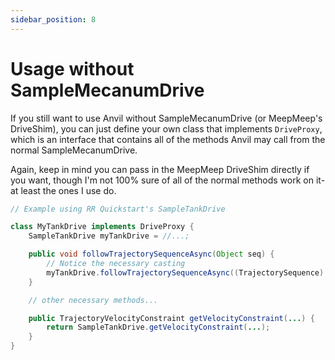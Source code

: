 ```yaml
---
sidebar_position: 8
---
```


# Usage without SampleMecanumDrive

If you still want to use Anvil without SampleMecanumDrive (or MeepMeep's DriveShim), you can just
define your own class that implements `DriveProxy`, which is an interface that contains all of
the methods Anvil may call from the normal SampleMecanumDrive.

Again, keep in mind you can pass in the MeepMeep DriveShim directly if you want, though I'm not 100%
sure of all of the normal methods work on it- at least the ones I use do.

```java
// Example using RR Quickstart's SampleTankDrive

class MyTankDrive implements DriveProxy {
    SampleTankDrive myTankDrive = //...;

    public void followTrajectorySequenceAsync(Object seq) {
        // Notice the necessary casting
        myTankDrive.followTrajectorySequenceAsync((TrajectorySequence) seq);
    }

    // other necessary methods...

    public TrajectoryVelocityConstraint getVelocityConstraint(...) {
        return SampleTankDrive.getVelocityConstraint(...);
    }
}
```
